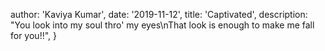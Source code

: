 
  author: 'Kaviya Kumar',
  date: '2019-11-12',
  title: 'Captivated',
  description:
    "You look into my soul thro' my eyes\nThat look is enough to make me fall for you!!",
}
